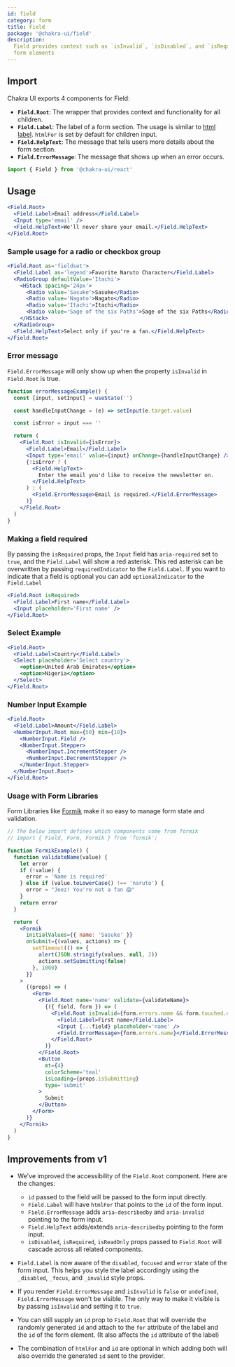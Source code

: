 ```yaml
---
id: field
category: form
title: Field
package: '@chakra-ui/field'
description:
  Field provides context such as `isInvalid`, `isDisabled`, and `isRequired` to
  form elements
---
```


## Import

Chakra UI exports 4 components for Field:

- **`Field.Root`**: The wrapper that provides context and functionality for all
  children.
- **`Field.Label`**: The label of a form section. The usage is similar to
  [html label](https://developer.mozilla.org/en-US/docs/Web/HTML/Element/label).
  `htmlFor` is set by default for children input.
- **`Field.HelpText`**: The message that tells users more details about the form
  section.
- **`Field.ErrorMessage`**: The message that shows up when an error occurs.

```js
import { Field } from '@chakra-ui/react'
```

## Usage

```jsx
<Field.Root>
  <Field.Label>Email address</Field.Label>
  <Input type='email' />
  <Field.HelpText>We'll never share your email.</Field.HelpText>
</Field.Root>
```

### Sample usage for a radio or checkbox group

```jsx
<Field.Root as='fieldset'>
  <Field.Label as='legend'>Favorite Naruto Character</Field.Label>
  <RadioGroup defaultValue='Itachi'>
    <HStack spacing='24px'>
      <Radio value='Sasuke'>Sasuke</Radio>
      <Radio value='Nagato'>Nagato</Radio>
      <Radio value='Itachi'>Itachi</Radio>
      <Radio value='Sage of the six Paths'>Sage of the six Paths</Radio>
    </HStack>
  </RadioGroup>
  <Field.HelpText>Select only if you're a fan.</Field.HelpText>
</Field.Root>
```

### Error message

`Field.ErrorMessage` will only show up when the property `isInvalid` in
`Field.Root` is true.

```jsx
function errorMessageExample() {
  const [input, setInput] = useState('')

  const handleInputChange = (e) => setInput(e.target.value)

  const isError = input === ''

  return (
    <Field.Root isInvalid={isError}>
      <Field.Label>Email</Field.Label>
      <Input type='email' value={input} onChange={handleInputChange} />
      {!isError ? (
        <Field.HelpText>
          Enter the email you'd like to receive the newsletter on.
        </Field.HelpText>
      ) : (
        <Field.ErrorMessage>Email is required.</Field.ErrorMessage>
      )}
    </Field.Root>
  )
}
```

### Making a field required

By passing the `isRequired` props, the `Input` field has `aria-required` set to
`true`, and the `Field.Label` will show a red asterisk. This red asterisk can be
overwritten by passing `requiredIndicator` to the `Field.Label`. If you want to
indicate that a field is optional you can add `optionalIndicator` to the
`Field.Label`

```jsx
<Field.Root isRequired>
  <Field.Label>First name</Field.Label>
  <Input placeholder='First name' />
</Field.Root>
```

### Select Example

```jsx
<Field.Root>
  <Field.Label>Country</Field.Label>
  <Select placeholder='Select country'>
    <option>United Arab Emirates</option>
    <option>Nigeria</option>
  </Select>
</Field.Root>
```

### Number Input Example

```jsx
<Field.Root>
  <Field.Label>Amount</Field.Label>
  <NumberInput.Root max={50} min={10}>
    <NumberInput.Field />
    <NumberInput.Stepper>
      <NumberInput.IncrementStepper />
      <NumberInput.DecrementStepper />
    </NumberInput.Stepper>
  </NumberInput.Root>
</Field.Root>
```

### Usage with Form Libraries

Form Libraries like [Formik](https://jaredpalmer.com/formik/) make it so easy to
manage form state and validation.

```jsx
// The below import defines which components come from formik
// import { Field, Form, Formik } from 'formik';

function FormikExample() {
  function validateName(value) {
    let error
    if (!value) {
      error = 'Name is required'
    } else if (value.toLowerCase() !== 'naruto') {
      error = "Jeez! You're not a fan 😱"
    }
    return error
  }

  return (
    <Formik
      initialValues={{ name: 'Sasuke' }}
      onSubmit={(values, actions) => {
        setTimeout(() => {
          alert(JSON.stringify(values, null, 2))
          actions.setSubmitting(false)
        }, 1000)
      }}
    >
      {(props) => (
        <Form>
          <Field.Root name='name' validate={validateName}>
            {({ field, form }) => (
              <Field.Root isInvalid={form.errors.name && form.touched.name}>
                <Field.Label>First name</Field.Label>
                <Input {...field} placeholder='name' />
                <Field.ErrorMessage>{form.errors.name}</Field.ErrorMessage>
              </Field.Root>
            )}
          </Field.Root>
          <Button
            mt={4}
            colorScheme='teal'
            isLoading={props.isSubmitting}
            type='submit'
          >
            Submit
          </Button>
        </Form>
      )}
    </Formik>
  )
}
```

## Improvements from v1

- We've improved the accessibility of the `Field.Root` component. Here are the
  changes:

  - `id` passed to the field will be passed to the form input directly.
  - `Field.Label` will have `htmlFor` that points to the `id` of the form input.
  - `Field.ErrorMessage` adds `aria-describedby` and `aria-invalid` pointing to
    the form input.
  - `Field.HelpText` adds/extends `aria-describedby` pointing to the form input.
  - `isDisabled`, `isRequired`, `isReadOnly` props passed to `Field.Root` will
    cascade across all related components.

- `Field.Label` is now aware of the `disabled`, `focused` and `error` state of
  the form input. This helps you style the label accordingly using the
  `_disabled`, `_focus`, and `_invalid` style props.

- If you render `Field.ErrorMessage` and `isInvalid` is `false` or `undefined`,
  `Field.ErrorMessage` won't be visible. The only way to make it visible is by
  passing `isInvalid` and setting it to `true`.
- You can still supply an `id` prop to `Field.Root` that will override the
  randomly generated `id` and attach to the `for` attribute of the label and the
  `id` of the form element. (It also affects the `id` attribute of the label)

- The combination of `htmlFor` and `id` are optional in which adding both will
  also override the generated `id` sent to the provider.
